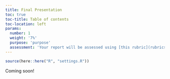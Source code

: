 ```yaml
---
title: Final Presentation
toc: true
toc-title: Table of contents
toc-location: left
params:
  number: 1
  weight: '7%'
  purpose: 'purpose'
  assessment: 'Your report will be assessed using [this rubric](rubrics/presentation/rubric.html){target="_blank"}.'
---
```


```r
source(here::here("R", "settings.R"))
```

Coming soon!
